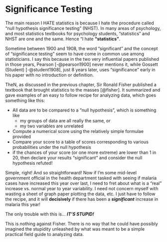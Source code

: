 # Significance Testing {#signif}

The main reason I HATE statistics is because I hate the procedure called "null hypothesis significance testing" (NHST). In many areas of psychology, and most statistics textbooks for psychology students, "statistics" and NHST are one and the same. Hence "I hate **"statistics"**. 

Sometime between 1900 and 1908, the word "significant" and the concept of "significance testing" seem to have come in common use among statisticians. I say this because in the two very influential papers published in those years, Pearson [-@pearson1900] never mentions it, while Gossett (Student) [-@student1908], just 8 years later, uses "significance" early in his paper with no introduction or definition.

TheN, as discussed in the previous chapter, Sir Ronald Fisher published a textbook that brought statistics to the masses [@fisher]. It summarized and gave examples of an easy to follow recipe for analyzing data, which goes something like this:

* All data are to be compared to a "null hypothesis", which is something like
    - my groups of data are all really the same, or
    - my two variables are unrelated 
* Compute a numerical score using the relatively simple formulae provided
* Compare your score to a table of scores corresponding to various probabilities under the null hypothesis
* if the chances of your score (or one more extreme) are lower than 1 in 20, then declare your results "significant" and consider the null hypothesis refuted!

Simple, right! And so straightforward! Now if I'm some mid-level government official in the health department tasked with seeing if malaria cases have increased this year over last, I need to fret about what is a "real" increase vs. normal year to year variability. I need not concern myself with wasting a sheet of graph paper plotting the data, etc. I just have to follow the recipe, and it will **decisively** if there has been a ***significant*** increase in malaria this year!

The only trouble with this is... ***IT'S STUPID!*** 

This is nothing against Fisher. There is no way that he could have possibly imagined the stupidity unleashed by what was meant to be a simple practical field guide to analyzing data.
